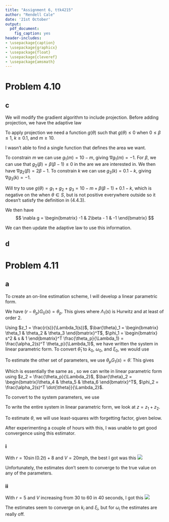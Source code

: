 ```yaml
---
title: "Assignment 6, ttk4215"
author: "Rendell Cale"
date: '21st October'
output: 
  pdf_document:
    fig_caption: yes
header-includes:
- \usepackage{caption}
- \usepackage{graphicx}
- \usepackage{float}
- \usepackage{cleveref}
- \usepackage{amsmath}
---
```



# Problem 4.10

## c
We will modify the gradient algorithm to include projection. 
Before adding projection, we have the adaptive law
\begin{align}
  \dot{\theta} = \Gamma \epsilon \phi 
\end{align}

To apply projection we need a function $g(\theta)$ such that $g(\theta) \leq 0$ when 
$0 \leq \beta \leq 1$, $k \geq 0.1$, and $m \geq 10$. 

I wasn't able to find a single function that defines the area we want. 

To constrain $m$ we can use $g_1(m) = 10 - m$, giving $\nabla g_1(m) = -1$. 
For $\beta$, we can use that $g_2(\beta) = \beta (\beta - 1) \leq 0$ in the are we are interested in. 
We then have $\nabla g_2(\beta) = 2 \beta - 1$. 
To constrain $k$ we can use $g_3(k) = 0.1 - k$, giving $\nabla g_3(k) = -1$. 

Will try to use $g(\theta) = g_1 + g_2 + g_3 = 10 - m + \beta (\beta - 1) + 0.1 - k$, which is negative on the
when $\theta \in S$, but is not positive everywhere outside so it doesn't satisfy the definition in (4.4.3). 

We then have
$$
  \nabla g = \begin{bmatrix} -1 & 2\beta - 1 & -1 \end{bmatrix}
$$

We can then update the adaptive law to use this information.

\begin{align}
  \dot{\theta} = \text{Pr}(\Gamma \epsilon \phi)
\end{align}


## d


# Problem 4.11

## a

To create an on-line estimation scheme, I will develop a linear parametric form.

We have $(r - \theta_p) G_0(s) = \theta_p$. This gives
\begin{align}
  (r - \theta_p) k_0\omega_0^2 &= (s^2 + 2\xi_0\omega_0 s + \omega_0^2(1 - k_0)) \theta_p \\
  r k_0 \omega_0^2 &= (s^2 + 2\xi_0\omega_0 s + \omega_0^2) \theta_p \label{eq:step_in_calculation} \\
  \frac{r}{\Lambda_1} &= \left(\frac{1}{k_0\omega_0^2}s^2 + \frac{2\xi_0\omega_0}{k_0\omega_0^2}s + \frac{1}{k_0}\right) \frac{\theta_p}{\Lambda_1} \\
  \frac{r}{\Lambda_1} &= \left(\theta_1s^2 + \theta_2 s + \theta_3\right) \frac{\theta_p}{\Lambda_1}
\end{align}
where $\Lambda_1(s)$ is Hurwitz and at least of order 2. 

Using $z_1 = \frac{r(s)}{\Lambda_1(s)}$, $\bar{\theta}_1 = \begin{bmatrix} \theta_1 & \theta_2 & \theta_3 \end{bmatrix}^T$, 
$\phi_1 = \begin{bmatrix} s^2 & s & 1 \end{bmatrix}^T \frac{\theta_p}{\Lambda_1} = \frac{\alpha_2(s)^T \theta_p}{\Lambda_1}$, we have written the system in linear parametric
form. To convert $\bar{\theta}_1$ to $k_0$, $\omega_0$, and $\xi_0$, we would use
\begin{align}
  k_0 &= \theta_3^{-1} \\
  \omega_0 &= \sqrt{\frac{\theta_3}{\theta_1}} \\
  \xi_0 &= \frac{1}{2}\frac{\theta_2}{\sqrt{\theta_1 \theta_3}}
\end{align}

To estimate the other set of parameters, we use $\theta_p G_1(s) = \dot{\theta}$. This gives
\begin{equation}
  \theta_p k_1 \omega_1^2 = (s^2 + 2 \xi_1 \omega_1 s + \omega_1^2) \dot{\theta} 
\end{equation}

Which is essentially the same as \cref{eq:step_in_calculation}, so we can write in linear parametric form using
$z_2 = \frac{\theta_p}{\Lambda_2}$, $\bar{\theta}_2 = \begin{bmatrix}\theta_4 & \theta_5 & \theta_6 \end{bmatrix}^T$, 
$\phi_2 = \frac{\alpha_2(s)^T \dot{\theta}}{\Lambda_2}$. 

To convert to the system parameters, we use 
\begin{align}
  k_1 &= \theta_6^{-1} \\
  \omega_1 &= \sqrt{\frac{\theta_6}{\theta_4}} \\
  \xi_1 &= \frac{1}{2}\frac{\theta_5}{\sqrt{\theta_4 \theta_6}}
\end{align}


To write the entire system in linear parametric form, we look at $z = z_1 + z_2$. 

\begin{gather}
  z = \frac{r}{\Lambda_1} + \frac{\theta_p}{\Lambda_2} \\
    = \bar{\theta}_1^T\phi_1 + \bar{\theta}_2^T\phi_2 
    = \begin{bmatrix} \bar{\theta}_1 \\ \bar{\theta}_2 \end{bmatrix}^T 
          \begin{bmatrix} \phi_1 \\ \phi_2 \end{bmatrix}
    = \begin{bmatrix} \theta_1 \\ \theta_2 \\ \theta_3 \\ \theta_4 \\ \theta_5 \\ \theta_6 \end{bmatrix}^T 
          \begin{bmatrix} \frac{s^2}{\Lambda_1}\theta_p \\ \frac{s}{\Lambda_1}\theta_p \\ \frac{1}{\Lambda_1}\theta_p \\ \frac{s^2}{\Lambda_2}\dot{\theta} \\ \frac{s}{\Lambda_2}\dot{\theta} \\ \frac{1}{\Lambda_2}\dot{\theta}\end{bmatrix} 
    = \theta^T\phi
\end{gather}


To estimate $\theta$, we will use least-squares with forgetting factor, given below.
\begin{gather}
  \hat{z} = \theta^T\phi \\
  \epsilon = (z - \hat{z}) / m^2 \\
  \dot{\theta} = P\epsilon\phi \\
  \dot{P} = \begin{cases}
    \beta P - P \frac{\phi \phi^T}{m^2}P \quad\text{if $||P|| \leq R_0$} \\
    0 \quad\text{otherwise}
    \end{cases} \\
  P(0) = P_0 ,\quad ||P_0|| \leq R_0
\end{gather}

After experimenting a couple of hours with this, I was unable to get good convergence using this estimator.

### i

With $r = 10 \sin(0.2t) + 8$ and $V = 20 \text{mph}$, the best I got was this
![](badplot2.jpg)

Unfortunately, the estimates don't seem to converge to the true value on any of the parameters.


### ii
With $r = 5$ and $V$ increasing from 30 to 60 in 40 seconds, I got this
![](badplot1.jpg)

The estimates seem to converge on $k_i$ and $\xi_i$, but for $\omega_i$ the estimates are really off. 



